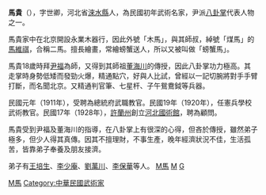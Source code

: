 {{multiple issues|
{{copyedit|time=2018-04-12T09:44:34+00:00}}
{{review|time=2018-04-12T09:44:34+00:00}}
{{unreferenced|time=2018-04-12T09:44:34+00:00}}
}}
'''馬貴'''（{{bd|1857年||1941年|catIdx=M马}}），字世卿，河北省[[淶水縣|淶水縣]]人，為民國初年武術名家，尹派[[八卦掌|八卦掌]]代表人物之一。

馬貴家中在北京開設永業木器行，因此外號「木馬」，與其師叔，綽號「煤馬」的[[馬維祺|馬維祺]]，合稱二馬。擅長繪畫，常繪螃蟹送人，所以又被叫做「螃蟹馬」。

馬貴18歲時拜[[尹福|尹福]]為師，又得到其師祖[[董海川|董海川]]的傳授，因此八卦掌功力極高。其走掌時身勢低矮而發勁火爆，精通點穴，好與人比試，曾經以一記切腕將對手手臂打斷，而名聞北京。又精通判官筆、七星杆、子午鴛鴦鉞等兵器。

民國元年（1911年），受聘為總統府武職教官。民國19年（1920年），任憲兵學校武術教官。民國17年（1928年），[[許蘭州|許蘭州]]創立[[河北國術館|河北國術館]]，聘為顧問。

馬貴受到尹福及董海川的指導，在八卦掌上有很深的心得，但吝於傳授，雖然弟子極多，但少人得其真傳。因其不擅理財，不事生產，晚年經濟狀況不佳，生活孤苦，皆靠弟子奉養及朋友接濟。

弟子有[[王培生|王培生]]、[[李少庵|李少庵]]、[[劉萬川|劉萬川]]、[[李保華|李保華]]等人。
[[category:八卦掌|M馬]]
[[Category:近現代武術家|M馬]]
[[category:保定人|M]]
[[category:马姓|G]]
[[Category:中華民國武術家|Category:中華民國武術家]]
{{stub}}